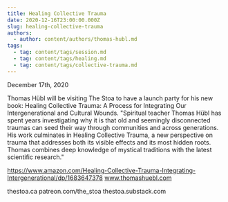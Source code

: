 ```yaml
---
title: Healing Collective Trauma
date: 2020-12-16T23:00:00.000Z
slug: healing-collective-trauma
authors:
  - author: content/authors/thomas-hubl.md
tags:
  - tag: content/tags/session.md
  - tag: content/tags/healing.md
  - tag: content/tags/collective-trauma.md
---
```


December 17th, 2020

Thomas Hübl will be visiting The Stoa to have a launch party for his new book: Healing Collective Trauma: A Process for Integrating Our Intergenerational and Cultural Wounds.
"Spiritual teacher Thomas Hübl has spent years investigating why it is that old and seemingly disconnected traumas can seed their way through communities and across generations. His work culminates in Healing Collective Trauma, a new perspective on trauma that addresses both its visible effects and its most hidden roots. Thomas combines deep knowledge of mystical traditions with the latest scientific research."

https://www.amazon.com/Healing-Collective-Trauma-Integrating-Intergenerational/dp/1683647378
www.thomashuebl.com

thestoa.ca
patreon.com/the_stoa
thestoa.substack.com
